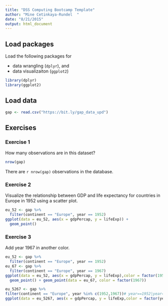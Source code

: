 ```yaml
---
title: "DSS Computing Bootcamp Template"
author: "Mine Cetinkaya-Rundel  "
date: "8/21/2015"
output: html_document
---
```


## Load packages

Load the following packages for 

- data wrangling (`dplyr`), and 
- data visualizaiton (`ggplot2`)

```r
library(dplyr)
library(ggplot2)
```

## Load data

```r
gap <- read.csv("https://bit.ly/gap_data_upd")
```

## Exercises

### Exercise 1

How many observations are in this dataset?

```r
nrow(gap)
```

There are `r nrow(gap)` observations in the database.

### Exercise 2

Visualize the relationship between GDP and life expectancy for 
countries in Europe in 1952 using a scatter plot.

```r
eu_52 <- gap %>% 
  filter(continent == "Europe", year == 1952)
ggplot(data = eu_52, aes(x = gdpPercap, y = lifeExp)) +
  geom_point()  
```

### Exercise 3

Add year 1967 in another color.

```r
eu_52 <- gap %>% 
  filter(continent == "Europe", year == 1952)
eu_67 <- gap %>% 
  filter(continent == "Europe", year == 1967)
ggplot(data = eu_52, aes(x = gdpPercap, y = lifeExp),color = factor(1952)) +
  geom_point() + geom_point(data = eu_67, color = factor(1967))

eu_5267 <- gap %>% 
filter(continent == "Europe", year %in% c(1952,1967))# year==1952|year==1967
ggplot(data = eu_5267, aes(x = gdpPercap, y = lifeExp,color = factor(year))) + geom_point()#color='blue'          # remove facor and make it as numerical 

```

